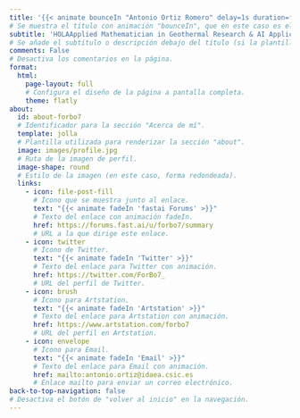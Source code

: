 ```yaml
---
title: '{{< animate bounceIn "Antonio Ortiz Romero" delay=1s duration=faster >}}'  
# Se muestra el título con animación "bounceIn", que en este caso es el nombre "Antonio Ortiz Romero".
subtitle: 'HOLAApplied Mathematician in Geothermal Research & AI Applications'  
# Se añade el subtítulo o descripción debajo del título (si la plantilla lo admite).
comments: False  
# Desactiva los comentarios en la página.
format:
  html:
    page-layout: full  
    # Configura el diseño de la página a pantalla completa.
    theme: flatly 
about:
  id: about-forbo7  
  # Identificador para la sección "Acerca de mí".
  template: jolla  
  # Plantilla utilizada para renderizar la sección "about".
  image: images/profile.jpg  
  # Ruta de la imagen de perfil.
  image-shape: round  
  # Estilo de la imagen (en este caso, forma redondeada).
  links:
    - icon: file-post-fill  
      # Ícono que se muestra junto al enlace.
      text: "{{< animate fadeIn 'fastai Forums' >}}"  
      # Texto del enlace con animación fadeIn.
      href: https://forums.fast.ai/u/forbo7/summary  
      # URL a la que dirige este enlace.
    - icon: twitter  
      # Ícono de Twitter.
      text: "{{< animate fadeIn 'Twitter' >}}"  
      # Texto del enlace para Twitter con animación.
      href: https://twitter.com/ForBo7_  
      # URL del perfil de Twitter.
    - icon: brush  
      # Ícono para Artstation.
      text: "{{< animate fadeIn 'Artstation' >}}"  
      # Texto del enlace para Artstation con animación.
      href: https://www.artstation.com/forbo7  
      # URL del perfil en Artstation.
    - icon: envelope  
      # Ícono para Email.
      text: "{{< animate fadeIn 'Email' >}}"  
      # Texto del enlace para Email con animación.
      href: mailto:antonio.ortiz@idaea.csic.es  
      # Enlace mailto para enviar un correo electrónico.
back-to-top-navigation: false  
# Desactiva el botón de "volver al inicio" en la navegación.
---
```

